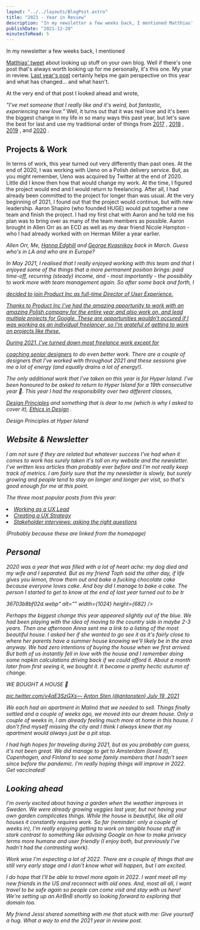 ```yaml
---
layout: "../../layouts/BlogPost.astro"
title: "2021 - Year in Review"
description: "In my newsletter a few weeks back, I mentioned Matthias' tweet about looking up stuff on your own blog. Well if there's one post that's always worth looking up for me personally, it's this one. My year in review. Last year's post certainly helps me gain perspective on this year and what has changed... and what hasn't.\n\n\nAt the very end of that post I looked ahead and wrote, \"I've met someone that I really like and it's weird, but fantastic, experiencing new love.\" Well, it turns out that it was "
publishDate: "2021-12-20"
minutesToRead: 5
---
```


<p>In my newsletter a few weeks back, I mentioned </p>
<a href="https://twitter.com/m_ott/status/1465823409611362305?s="20"&ref="antonsten".com">Matthias' tweet</a>
 about looking up stuff on your own blog. Well if there's one post that's always worth looking up for me personally, it's this one. My year in review. 
<a href="https://www.antonsten.com/2020/">Last year's post</a>
 certainly helps me gain perspective on this year and what has changed... and what hasn't.</p>
<p>At the very end of that post I looked ahead and wrote, </p>
<em>"I've met someone that I really like and it's weird, but fantastic, experiencing new love."</em>
 Well, it turns out that it was real love and it's been the biggest change in my life in so many ways this past year, but let's save the best for last and use my traditional order of things from 
<a href="https://www.antonsten.com/2017/">2017</a>
 , 
<a href="https://www.antonsten.com/2018/">2018</a>
 , 
<a href="https://www.antonsten.com/2019/">2019</a>
 , and 
<a href="https://www.antonsten.com/2020/">2020</a>
 .</p>
<h2 id="projects-work">Projects &amp; Work</h>
</h2>
<p>In terms of work, this year turned out very differently than past ones. At the end of 2020, I was working with Ueno on a Polish delivery service. But, as you might remember, Ueno was acquired by Twitter at the end of 2020. Little did I know then how that would change my work. At the time, I figured the project would end and I would return to freelancing. After all, I had already been committed to the project for longer than was usual. At the very beginning of 2021, I found out that the project would continue, but with new leadership. Aaron Shapiro (who founded HUGE) would put together a new team and finish the project. I had my first chat with Aaron and he told me his plan was to bring over as many of the team members as possible. Aaron brought in Allen Orr as an ECD as well as my dear friend Nicole Hampton - who I had already worked with on Herman Miller a year earlier.</p>
<MDXImage src="/images/48b6c8f5205c8522220876d96ed73f67.webp" alt="worked with on Herman Miller a year earlier - bcfcdedf" width={1200} height={715} />
<em>Allen Orr, Me, 
<a href="https://www.hannaedghill.com/?ref="antonsten".com">Hanna Edghill</a>
 and 
<a href="https://www.behance.net/gkvasnikov?ref="antonsten".com">George Kvasnikov</a>
 back in March. Guess who's in LA and who are in Europe? 
<p>In May 2021, I realised that I really enjoyed working with this team and that I enjoyed some of the things that a more permanent position brings: paid time-off, recurring (steady) income, and - most importantly - the possibility to work more with team management again. So after some back and forth, I </p>
<a href="https://www.antonsten.com/fulltime/">decided to join Product Inc as full-time Director of User Experience. 
<p>Thanks to Product Inc I've had the amazing opportunity to work with an amazing Polish company for the entire year and also work on, and lead multiple projects for Google. These are opportunities wouldn't occured if I was working as an individual freelancer, so I'm grateful of getting to work on projects like these.</p>
<p>During 2021, I've turned down most freelance work except for </p>
<a href="https://www.antonsten.com/coaching/">coaching senior designers</a>
 to do even better work. There are a couple of designers that I've worked with throughout 2021 and these sessions give me a lot of energy (and equally drains a lot of energy!).</p>
<p>The only additional work that I've taken on this year is for Hyper Island. I've been honoured to be asked to return to Hyper Island for a 19th consecutive year 🤯. This year I had the responsibility over two different classes, </p>
<a href="https://www.antonsten.com/design-principles/">Design Principles</a>
 and something that is dear to me (which is why I asked to cover it), 
<a href="https://www.antonsten.com/design-ethics/">Ethics in Design</a>
 .</p>
<em>Design Principles at Hyper Island 
<h2 id="website-newsletter">Website &amp; Newsletter</h>
</h2>
<p>I am not sure if they are related but whatever success I've had when it comes to work has surely taken it's toll on my website and the newsletter. I've written less articles than probably ever before and I'm not really keep track of metrics. I am fairly sure that the my newsletter is slowly, but surely growing and people tend to stay on longer and longer per visit, so that's good enough for me at this point.</p>
<p>The three most popular posts from this year:</p>
<ul>
</ul>
<li>
<a href="https://www.antonsten.com/uxlead/">Working as a UX Lead </a>
<li>
<a href="https://www.antonsten.com/uxstrategy/">Creating a UX Strategy </a>
<li>
<a href="https://www.antonsten.com/stakeholder/">Stakeholder interviews: asking the right questions </a>
</ul>
<p>(Probably because these are linked from the homepage)</p>
<h2 id="personal">Personal</h>
</h2>
<p>2020 was a year that was filled with a lot of heart ache: my dog died and my wife and I separated. But as my friend Toph said the other day, if life gives you lemon, throw them out and bake a fucking chocolate cake because everyone loves cake. And boy did I manage to bake a cake. The person I started to get to know at the end of last year turned out to be tr </p>
<MDXImage src="/images/9
<MDXImage src="/images/93aa8189128a057775eb36703b8bf02d.webp" alt="o know at the end of last year turned out to be... - aaaebbbfd" width={1024} height={682} />36703b8bf02d.webp" alt="" width={1024} height={682} />
<p>Perhaps the biggest change this year appeared slightly out of the blue. We had been playing with the idea of moving to the country side in maybe 2-3 years. Then one afternoon Anna sent me a link to a listing of the most beautiful house. I asked her if she wanted to go see it as it's fairly close to where her parents have a summer house knowing we'll likely be in the area anyway. We had zero intentions of buying the house when we first arrived. But both of us instantly fell in love with the house and I remember doing some napkin calculations driving back if we could afford it. About a month later from first seeing it, we bought it. It became a pretty hectic autumn of change.</p>
<div class="blockquote">
</div>
<div>
<p lang="en" dir="ltr">WE BOUGHT A HOUSE 🎉 </p>
<a href="https://t.co/v4aE3SzGXs?ref="antonsten".com">pic.twitter.com/v4aE3SzGXs— Anton Sten (@antonsten) 
<a href="https://twitter.com/antonsten/status/1417143851064643587?ref_src="twsrc"%5Etfw&ref="antonsten".com">July 19, 2021 </a>
</div>
<p>We each had an apartment in Malmö that we needed to sell. Things finally settled and a couple of weeks ago, we moved into our dream house. Only a couple of weeks in, I am already feeling much more at home in this house. I don't find myself missing the city and I think I always knew that my apartment would always just be a pit stop.</p>
<p>I had high hopes for traveling during 2021, but as you probably can guess, it's not been great. We did manage to get to Amsterdam (loved it), Copenhagen, and Finland to see some family members that I hadn't seen since before the pandemic. I'm really hoping things will improve in 2022. Get vaccinated!</p>
<h2 id="looking-ahead">Looking ahead</h>
</h2>
<p>I'm overly excited about having a garden when the weather improves in Sweden. We were already growing veggies last year, but not having your own garden complicates things. While the house is beautiful, like all old houses it constantly requires work. So far (reminder: only a couple of weeks in), I'm really enjoying getting to work on tangible house stuff in stark contrast to something like advising Google on how to make privacy terms more humane and user friendly (I enjoy both, but previously I've hadn't had the contrasting work).</p>
<p>Work wise I'm expecting a lot of 2022. There are a couple of things that are still very early stage and I don't know what will happen, but I am excited.</p>
<p>I do hope that I'll be able to travel more again in 2022. I want meet all my new friends in the US and reconnect with old ones. And, most all all, I want travel to be safe again so people can come visit and stay with us here! We're setting up an AirBnB shortly so looking forward to exploring that domain too.</p>
<p>My friend Jessi shared something with me that stuck with me: Give yourself a hug. What a way to end the 2021 year in review post.</p>

